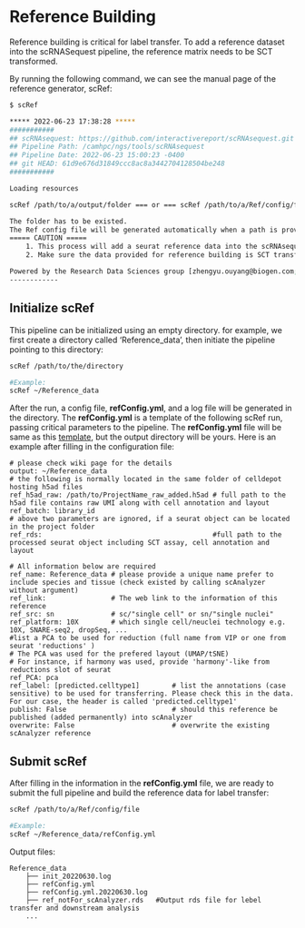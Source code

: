 # Reference Building

Reference building is critical for label transfer. To add a reference dataset into the scRNASequest pipeline, the reference matrix needs to be SCT transformed.

By running the following command, we can see the manual page of the reference generator, scRef:

```bash
$ scRef

***** 2022-06-23 17:38:28 *****
###########
## scRNAsequest: https://github.com/interactivereport/scRNAsequest.git
## Pipeline Path: /camhpc/ngs/tools/scRNAsequest
## Pipeline Date: 2022-06-23 15:00:23 -0400
## git HEAD: 61d9e676d31849ccc8ac8a3442704128504be248
###########

Loading resources

scRef /path/to/a/output/folder === or === scRef /path/to/a/Ref/config/file

The folder has to be existed.
The Ref config file will be generated automatically when a path is provided
===== CAUTION =====
	1. This process will add a seurat reference data into the scRNAsequest pipeline PERMANENTLY!
	2. Make sure the data provided for reference building is SCT transformed!

Powered by the Research Data Sciences group [zhengyu.ouyang@biogen.com;kejie.li@biogen.com]
------------
```

## Initialize scRef

This pipeline can be initialized using an empty directory. for example, we first create a directory called 'Reference_data', then initiate the pipeline pointing to this directory:

```bash
scRef /path/to/the/directory

#Example:
scRef ~/Reference_data
```

After the run, a config file, **refConfig.yml**, and a log file will be generated in the directory. The **refConfig.yml** is a template of the following scRef run, passing critical parameters to the pipeline. The **refConfig.yml** file will be same as this [template](https://github.com/interactivereport/scRNAsequest/blob/main/src/ref.yml){target="_blank"}, but the output directory will be yours. Here is an example after filling in the configuration file:

```
# please check wiki page for the details
output: ~/Reference_data
# the following is normally located in the same folder of celldepot hosting h5ad files
ref_h5ad_raw: /path/to/ProjectName_raw_added.h5ad # full path to the h5ad file contains raw UMI along with cell annotation and layout
ref_batch: library_id
# above two parameters are ignored, if a seurat object can be located in the project folder
ref_rds:                                          #full path to the processed seurat object including SCT assay, cell annotation and layout

# All information below are required
ref_name: Reference_data # please provide a unique name prefer to include species and tissue (check existed by calling scAnalyzer without argument)
ref_link:                # The web link to the information of this reference
ref_src: sn              # sc/"single cell" or sn/"single nuclei"
ref_platform: 10X        # which single cell/neuclei technology e.g. 10X, SNARE-seq2, dropSeq, ...
#list a PCA to be used for reduction (full name from VIP or one from seurat 'reductions' ) 
# The PCA was used for the prefered layout (UMAP/tSNE)
# For instance, if harmony was used, provide 'harmony'-like from reductions slot of seurat
ref_PCA: pca 
ref_label: [predicted.celltype1]        # list the annotations (case sensitive) to be used for transferring. Please check this in the data. For our case, the header is called 'predicted.celltype1'
publish: False                          # should this reference be published (added permanently) into scAnalyzer
overwrite: False                        # overwrite the existing scAnalyzer reference 
```

## Submit scRef

After filling in the information in the **refConfig.yml** file, we are ready to submit the full pipeline and build the reference data for label transfer:

```bash
scRef /path/to/a/Ref/config/file

#Example:
scRef ~/Reference_data/refConfig.yml
```

Output files:

```
Reference_data
    ├── init_20220630.log
    ├── refConfig.yml
    ├── refConfig.yml.20220630.log
    ├── ref_notFor_scAnalyzer.rds   #Output rds file for lebel transfer and downstream analysis
    ...
```
